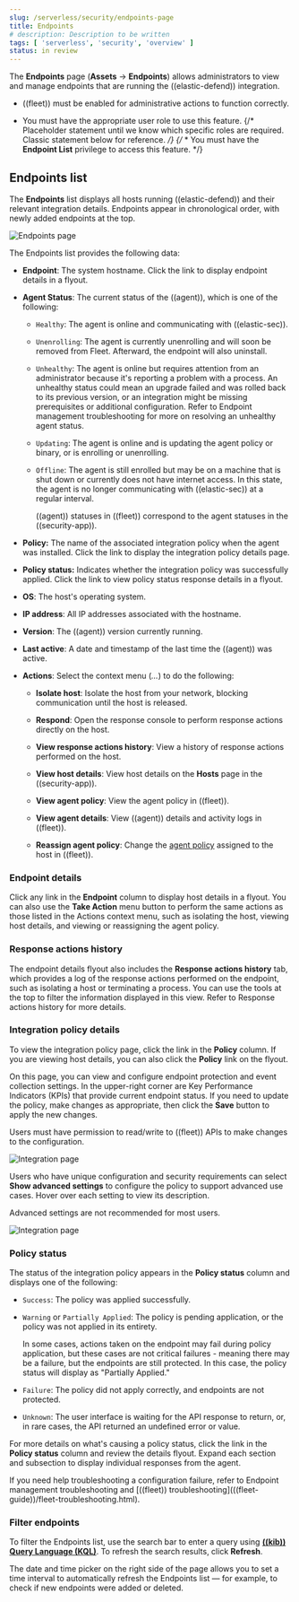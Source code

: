 ```yaml
---
slug: /serverless/security/endpoints-page
title: Endpoints
# description: Description to be written
tags: [ 'serverless', 'security', 'overview' ]
status: in review
---
```


<DocBadge template="technical preview" />
<div id="endpoints-page-ov"></div>

The **Endpoints** page (**Assets** → **Endpoints**) allows administrators to view and manage endpoints that are running the <DocLink slug="/serverless/security/install-edr">((elastic-defend)) integration</DocLink>.

<DocCallOut title="Requirements">

* ((fleet)) must be enabled for administrative actions to function correctly.

* You must have the appropriate user role to use this feature.
{/* Placeholder statement until we know which specific roles are required. Classic statement below for reference. */}
{/* * You must have the **Endpoint List** <DocLink slug="/serverless/security/endpoint-management-req">privilege</DocLink> to access this feature. */}

</DocCallOut>

<div id="endpoints-list-ov"></div>

## Endpoints list

The **Endpoints** list displays all hosts running ((elastic-defend)) and their relevant integration details. Endpoints appear in chronological order, with newly added endpoints at the top.

![Endpoints page](../images/endpoints-page/-management-admin-endpoints-pg.png)

The Endpoints list provides the following data:

* **Endpoint**: The system hostname. Click the link to display <DocLink slug="/serverless/security/endpoints-page" section="endpoint-details">endpoint details</DocLink> in a flyout.

* **Agent Status**: The current status of the ((agent)), which is one of the following:

    * `Healthy`: The agent is online and communicating with ((elastic-sec)).

    * `Unenrolling`: The agent is currently unenrolling and will soon be removed from Fleet. Afterward, the endpoint will also uninstall.

    * `Unhealthy`: The agent is online but requires attention from an administrator because it's reporting a problem with a process. An unhealthy status could mean an upgrade failed and was rolled back to its previous version, or an integration might be missing prerequisites or additional configuration. Refer to <DocLink slug="/serverless/security/troubleshoot-endpoints" section="ts-unhealthy-agent">Endpoint management troubleshooting</DocLink> for more on resolving an unhealthy agent status.

    * `Updating`: The agent is online and is updating the agent policy or binary, or is enrolling or unenrolling.

    * `Offline`: The agent is still enrolled but may be on a machine that is shut down or currently does not have internet access. In this state, the agent is no longer communicating with ((elastic-sec)) at a regular interval.

        <DocCallOut title="Note">
        ((agent)) statuses in ((fleet)) correspond to the agent statuses in the ((security-app)).
        </DocCallOut>

* **Policy:** The name of the associated integration policy when the agent was installed. Click the link to display the <DocLink slug="/serverless/security/endpoints-page" section="integration-policy-details">integration policy details</DocLink> page.

* **Policy status:** Indicates whether the integration policy was successfully applied. Click the link to view <DocLink slug="/serverless/security/endpoints-page" section="policy-status">policy status</DocLink> response details in a flyout.

* **OS**: The host's operating system.

* **IP address**: All IP addresses associated with the hostname.

* **Version**: The ((agent)) version currently running.

* **Last active**: A date and timestamp of the last time the ((agent)) was active.

* **Actions**: Select the context menu (*...*) to do the following:

    * **Isolate host**: <DocLink slug="/serverless/security/isolate-host">Isolate the host</DocLink> from your network, blocking communication until the host is released.

    * **Respond**: Open the <DocLink slug="/serverless/security/response-actions">response console</DocLink> to perform response actions directly on the host.

    * **View response actions history**: View a <DocLink slug="/serverless/security/endpoints-page" section="response-actions-history">history of response actions</DocLink> performed on the host.

    * **View host details**: View host details on the **Hosts** page in the ((security-app)).

    * **View agent policy**: View the agent policy in ((fleet)).

    * **View agent details**: View ((agent)) details and activity logs in ((fleet)).

    * **Reassign agent policy**: Change the [agent policy](((fleet-guide))/agent-policy.html#apply-a-policy) assigned to the host in ((fleet)).

<div id="endpoint-details"></div>

### Endpoint details

Click any link in the **Endpoint** column to display host details in a flyout. You can also use the **Take Action** menu button to perform the same actions as those listed in the Actions context menu, such as isolating the host, viewing host details, and viewing or reassigning the agent policy. 

<DocImage size="xl" url="../images/endpoints-page/-management-admin-host-flyout.png" alt="Endpoint details flyout" />

<div id="response-action-history-tab"></div>

### Response actions history

The endpoint details flyout also includes the **Response actions history** tab, which provides a log of the <DocLink slug="/serverless/security/response-actions">response actions</DocLink> performed on the endpoint, such as isolating a host or terminating a process. You can use the tools at the top to filter the information displayed in this view. Refer to <DocLink slug="/serverless/security/response-actions-history">Response actions history</DocLink> for more details.

<DocImage size="xl" url="../images/endpoints-page/-management-admin-response-actions-history-endpoint-details.png" alt="Response actions history with a few past actions" />

<div id="integration-policy-details"></div>

### Integration policy details

To view the integration policy page, click the link in the **Policy** column. If you are viewing host details, you can also click the **Policy** link on the flyout.

On this page, you can view and configure endpoint protection and event collection settings. In the upper-right corner are Key Performance Indicators (KPIs) that provide current endpoint status. If you need to update the policy, make changes as appropriate, then click the **Save** button to apply the new changes.

<DocCallOut title="Note">
Users must have permission to read/write to ((fleet)) APIs to make changes to the configuration.
</DocCallOut>

![Integration page](../images/endpoints-page/-management-admin-integration-pg.png)

Users who have unique configuration and security requirements can select **Show advanced settings** to configure the policy to support advanced use cases. Hover over each setting to view its description.

<DocCallOut title="Note">
Advanced settings are not recommended for most users.
</DocCallOut>

![Integration page](../images/endpoints-page/-management-admin-integration-advanced-settings.png)

<div id="policy-status"></div>

### Policy status

The status of the integration policy appears in the **Policy status** column and displays one of the following:

* `Success`: The policy was applied successfully.

* `Warning` or `Partially Applied`: The policy is pending application, or the policy was not applied in its entirety.

    <DocCallOut title="Note">
    In some cases, actions taken on the endpoint may fail during policy application, but these cases are not critical failures - meaning there may be a failure, but the endpoints are still protected. In this case, the policy status will display as "Partially Applied."
    </DocCallOut>

* `Failure`: The policy did not apply correctly, and endpoints are not protected.

* `Unknown`: The user interface is waiting for the API response to return, or, in rare cases, the API returned an undefined error or value.

For more details on what's causing a policy status, click the link in the **Policy status** column and review the details flyout. Expand each section and subsection to display individual responses from the agent.

<DocCallOut title="Tip">
If you need help troubleshooting a configuration failure, refer to <DocLink slug="/serverless/security/troubleshoot-endpoints" section="ts-unhealthy-agent">Endpoint management troubleshooting</DocLink> and [((fleet)) troubleshooting](((fleet-guide))/fleet-troubleshooting.html).
</DocCallOut>

<DocImage size="l" url="../images/endpoints-page/-management-admin-config-status.png" alt="Config status details" />

### Filter endpoints

To filter the Endpoints list, use the search bar to enter a query using **[((kib)) Query Language (KQL)](((kibana-ref))/kuery-query.html)**. To refresh the search results, click **Refresh**.

<DocCallOut title="Note">
The date and time picker on the right side of the page allows you to set a time interval to automatically refresh the Endpoints list — for example, to check if new endpoints were added or deleted.
</DocCallOut>
